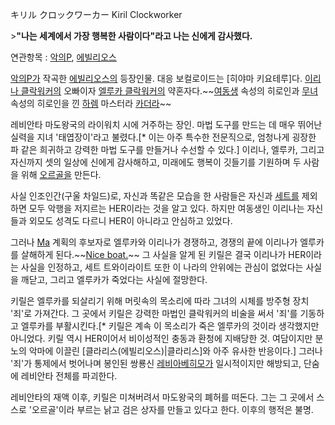 キリル クロックワーカー
Kiril Clockworker

>'''"나는 세계에서 가장 행복한 사람이다"라고 나는 신에게 감사했다.'''

연관항목 : [[악의P]], [[에빌리오스]]

[[악의P]]가 작곡한 [[에빌리오스]]의 등장인물. 대응 보컬로이드는 [히야마 키요테루]다. [[이리나 클락워커]]의 오빠이자 [[엘루카 클락워커]]의 약혼자다.~~[[여동생]] 속성의 히로인과 [[무녀]] 속성의 히로인을 낀 [[하렘]] 마스터라 [[카더라]]~~

레비안타 마도왕국의 라이워치 시에 거주하는 장인. 마법 도구를 만드는 데 매우 뛰어난 실력을 지녀 '태엽장이'라고 불렸다.[* 이는 아주 특수한 전문직으로, 엄청나게 굉장한 파 같은 희귀하고 강력한 마법 도구를 만들거나 수선할 수 있다.] 이리나, 엘루카, 그리고 자신까지 셋의 일상에 신에게 감사해하고, 미래에도 행복이 깃들기를 기원하며 두 사람을 위해 [[오르골]]을 만든다.

사실 인조인간(구울 차일드)로, 자신과 똑같은 모습을 한 사람들은 자신과 [[세트 트와이라이트|세트]]를 제외하면 모두 악행을 저지르는 HER이라는 것을 알고 있다. 하지만 여동생인 이리나는 자신들과 외모도 성격도 다르니 HER이 아니라고 안심하고 있었다.

그러나 [[Ma]] 계획의 후보자로 엘루카와 이리나가 경쟁하고, 경쟁의 끝에 이리나가 엘루카를 살해하게 된다.~~[[Nice boat.]]~~ 그 사실을 알게 된 키릴은 결국 이리나가 HER이라는 사실을 인정하고, 세트 트와이라이트 또한 이 나라의 안위에는 관심이 없었다는 사실을 깨닫고, 그리고 엘루카가 죽었다는 사실에 절망한다.

키릴은 엘루카를 되살리기 위해 머릿속의 목소리에 따라 그녀의 시체를 방주형 장치 '죄'로 가져간다. 그 곳에서 키릴은 강력한 마법인 클락워커의 비술을 써서 '죄'를 기동하고 엘루카를 부활시킨다.[* 키릴은 계속 이 목소리가 죽은 엘루카의 것이라 생각했지만 아니었다. 키릴 역시 HER이어서 비이성적인 충동과 환청에 지배당한 것. 여담이지만 분노의 악마에 이끌린 [클라리스(에빌리오스)|클라리스]와 아주 유사한 반응이다.] 그러나 '죄'가 통제에서 벗어나며 봉인된 쌍룡신 [[레비아베히모]]가 일시적이지만 해방되고, 단숨에 레비안타 전체를 파괴한다.

레비안타의 재액 이후, 키릴은 미쳐버려서 마도왕국의 폐허를 떠돈다. 그는 그 곳에서 스스로 '오르골'이라 부르는 낡고 검은 상자를 만들고 있다고 한다. 이후의 행적은 불명.

